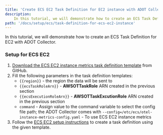 ```yaml
---
title: 'Create ECS EC2 Task Definition for EC2 instance with ADOT Collector'
description:
    In this tutorial, we will demonstrate how to create an ECS Task Definition for ECS EC2 instance metrics with ADOT Collector.
path: '/docs/setup/ecs/task-definition-for-ecs-ec2-instance'
---
```



In this tutorial, we will demonstrate how to create an ECS Task Definition for EC2 with ADOT Collector.

<SectionSeparator />

### Setup for ECS EC2
1. [Download the ECS EC2 instance metrics task definition template](https://github.com/aws-observability/aws-otel-collector/blob/master/examples/ecs/aws-cloudwatch/ecs-ec2-instance-daemon.json) from GitHub.
2. Fill the following parameters in the task definition templates:
    * `{{region}}` - the region the data will be sent to
    * `{{ecsTaskRoleArn}}` - **AWSOTTaskRole** ARN created in the previous section
    * `{{ecsExecutionRoleArn}}` - **AWSOTTaskExcutionRole** ARN created in the previous section
    * `command` -  Assign value to the command variable to select the config file path; the ADOT Collector comes with
                   `--config=/etc/ecs/otel-instance-metrics-config.yaml` - To use ECS EC2 instance metrics
3. Follow the [ECS EC2 setup instructions](https://docs.aws.amazon.com/AmazonECS/latest/developerguide/getting-started-ecs-ec2.html)
to create a task definition using the given template.
